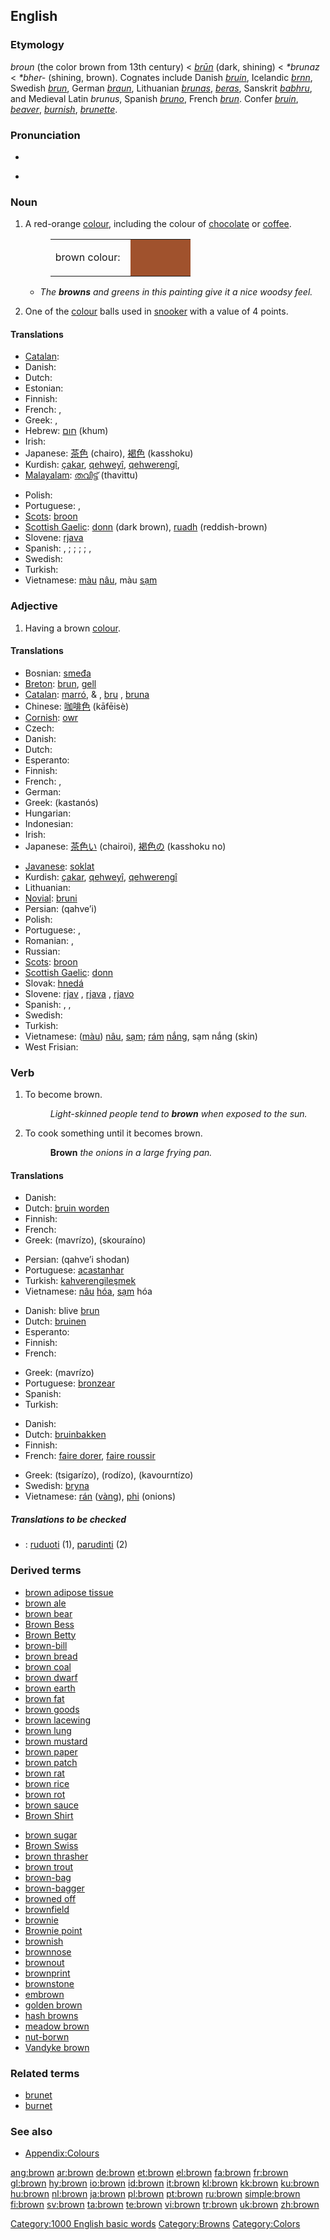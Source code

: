 {{see|Brown}}
{{wikipedia}}
==English==

===Etymology===
{{ME.}} ''broun'' (the color brown from 13th century) < {{OE.}} ''[[brun|brūn]]'' (dark, shining) < {{PG.}} ''*brunaz'' < {{PIE.}} ''*bher-'' (shining, brown). Cognates include Danish ''[[bruin]]'', Icelandic ''[[brnn]]'', Swedish ''[[brun]]'', German ''[[braun]]'', Lithuanian ''[[brunas]]'', ''[[beras]]'', Sanskrit ''[[babhru]]'', and Medieval Latin ''brunus'', Spanish ''[[bruno]]'', French ''[[brun]]''. Confer ''[[bruin]]'', ''[[beaver]]'', ''[[burnish]]'', ''[[brunette]]''.

===Pronunciation===
* {{IPA|/braʊn/}}
* {{audio|en-us-brown.ogg|Audio (US)}}
*: {{rhymes|aʊn}}

===Noun===
{{en-noun}}

# A red-orange [[colour]], including the colour of [[chocolate]] or [[coffee]].
#: <table><tr><td>brown colour: &nbsp;</td><td bgcolor="sienna" width="80">&nbsp; </td></tr></table>
#* ''The '''browns''' and greens in this painting give it a nice woodsy feel.''
# {{context|snooker}} One of the [[colour]] balls used in [[snooker]] with a value of 4 points.

====Translations====
{{trans-top|colour}}
* [[Catalan]]: {{t+|ca|marró}}
* Danish: {{t+|da|brun}}
* Dutch: {{t+|nl|bruin}}
* Estonian: {{t-|et|pruun}}
* Finnish: {{t+|fi|ruskea}}
* French: {{t+|fr|marron}}, {{t+|fr|brun}}
* Greek: {{t+|el|καστανό|n|tr=kastanó|sc=Grek}}, {{t|el|καφέ|n|tr=kafé}}
* Hebrew: [[חום]] (khum)
* Irish: {{t-|ga|donn|xs=Irish}}
* Japanese: [[茶色]] (chairo), [[褐色]] (kasshoku)
* Kurdish: [[çakar]], [[qehweyî]], [[qehwerengî]], {{KUchar|[[قاوه‌یی]]}}
* [[Malayalam]]: [[തവിട്ട്]] (thavittu)
{{trans-mid}}
* Polish: {{t+|pl|brąz|m}}
* Portuguese: {{t+|pt|castanho|m}}, {{t+|pt|marrom|m}}
* [[Scots]]: [[broon]]
* [[Scottish Gaelic]]: [[donn]] (dark brown), [[ruadh]] (reddish-brown)
* Slovene: [[rjava]] {{f}}
* Spanish: {{t+|es|marrón|m}}, {{t+|es|café|m}}  {{italbrac|Mexico}}  ;  {{italbrac|for hair}} {{t-|es|castaño|m}}  ;  {{italbrac|for brown bear}} {{t+|es|pardo|m}} ; {{italbrac|for skin}} {{t-|es|moreno|m}}  ;  {{italbrac|for suntanned skin}}{{t+|es|bronceado|m}}, {{t-|es|moreno|m}} {{italbrac|Spain}}
* Swedish: {{t+|sv|brun}}
* Turkish: {{t+|tr|kahverengi}}
* Vietnamese: [[màu]] [[nâu]], màu [[sạm]]
{{trans-bottom}}

{{trans-top|one of the colour balls used in snooker}}
{{trans-mid}}
{{trans-bottom}}

===Adjective===
{{en-adj-both}}

# {{colour}} Having a brown [[colour]].

====Translations====
{{trans-top|having brown colour}}
* Bosnian: [[smeđa]] {{f}}
* [[Breton]]: [[brun]], [[gell]]
* [[Catalan]]: [[marró]], {{m}} & {{f}}, [[bru]] {{m}}, [[bruna]] {{f}}
* Chinese: [[咖啡色]] (kāfēisè)
* [[Cornish]]: [[owr]]
* Czech: {{t-|cs|hnědý|m}}
* Danish: {{t-|da|brun}}
* Dutch: {{t+|nl|bruin}}
* Esperanto: {{t-|eo|bruna|xs=Esperanto}}
* Finnish: {{t+|fi|ruskea}}
* French: {{t+|fr|brun}}, {{t+|fr|marron}}
* German: {{t+|de|braun}}
* Greek: {{t|el|καστανός|m|sc=Grek}} (kastanós)
* Hungarian: {{t+|hu|barna}}
* Indonesian: {{t+|id|coklat|xs=Indonesian}}
* Irish: {{t-|ga|donn|xs=Irish}}
* Japanese: [[茶色い]] (chairoi), [[褐色]]の (kasshoku no)
{{trans-mid}}
* [[Javanese]]: [[soklat]]
* Kurdish: [[çakar]], [[qehweyî]], [[qehwerengî]]
* Lithuanian: {{t-|lt|rudas|m|xs=Lithuanian}}
* [[Novial]]: [[bruni]]
* Persian: {{fa-Arab|[[قهوه‌ای]]}} (qahve’i)
* Polish: {{t+|pl|brązowy|m}}
* Portuguese: {{t+|pt|castanho}}, {{t+|pt|marrom}}
* Romanian: {{t+|ro|maro}}, {{t+|ro|brun}}
* Russian: {{t+|ru|коричневый|tr=koríčnevyj|sc=Cyrl}}
* [[Scots]]: [[broon]]
* [[Scottish Gaelic]]: [[donn]]
* Slovak: [[hnedá]]
* Slovene: [[rjav]] {{m}}, [[rjava]] {{f}}, [[rjavo]] {{n}}
* Spanish: {{t+|es|marrón}}, {{t+|es|café}}, {{t+|es|pardo}}
* Swedish: {{t+|sv|brun}}
* Turkish: {{t+|tr|kahverengi}}
* Vietnamese: ([[màu]]) [[nâu]], [[sạm]]; [[rám]] [[nắng]], sạm nắng (skin)
* West Frisian: {{t+|fy|brún}}
{{trans-bottom}}

===Verb===
{{en-verb}}

# To become brown.
#: ''Light-skinned people tend to '''brown''' when exposed to the sun.''
# {{cooking}} To cook something until it becomes brown.
#: '''Brown''' ''the onions in a large frying pan.''

====Translations====
{{trans-top|to become brown}}
* Danish: {{t-|da|brune}}
* Dutch: [[bruin worden]]
* Finnish: {{t-|fi|ruskistua}}
* French: {{t+|fr|brunir}}
* Greek: {{t|el|μαυρίζω|sc=Grek}} (mavrízo), {{t|el|σκουραίνω|sc=Grek}} (skouraíno)
{{trans-mid}}
* Persian: {{fa-Arab|[[قهوهای شدن]]}} (qahve’i shodan)
* Portuguese: [[acastanhar]]
* Turkish: [[kahverengileşmek]]
* Vietnamese: [[nâu]] [[hóa]], [[sạm]] hóa
{{trans-bottom}}

{{trans-top|to tan}}
* Danish: blive [[brun]]
* Dutch: [[bruinen]]
* Esperanto: {{t-|eo|brunigi|xs=Esperanto}}
* Finnish: {{t-|fi|ruskettua}}
* French: {{t+|fr|bronzer}}
{{trans-mid}}
* Greek: {{t|el|μαυρίζω|sc=Grek}} (mavrízo)
* Portuguese: [[bronzear]]
* Spanish: {{t-|es|broncearse}}
* Turkish: {{t+|tr|yanmak}}
{{trans-bottom}}

{{trans-top|to cook}}
* Danish: {{t-|da|brune}}
* Dutch: [[bruinbakken]]
* Finnish: {{t-|fi|ruskistaa}}
* French: [[faire dorer]], [[faire roussir]]
{{trans-mid}}
* Greek: {{t|el|τσιγαρίζω|sc=Grek}} (tsigarízo), {{t|el|ροδίζω|sc=Grek}} (rodízo), {{t|el|καβουρντίζω|sc=Grek}} (kavourntízo)
* Swedish: [[bryna]]
* Vietnamese: [[rán]] ([[vàng]]), [[phi]] (onions)
{{trans-bottom}}

=====Translations to be checked=====
{{checktrans}}
<!--Remove this section once all of the translations below have been moved into the tables above.-->
* {{ttbc|Lithuanian}}: [[ruduoti]] (1), [[parudinti]] (2)

===Derived terms===
{{rel-top|terms derived from "brown"}}
* [[brown adipose tissue]]
* [[brown ale]]
* [[brown bear]]
* [[Brown Bess]]
* [[Brown Betty]]
* [[brown-bill]]
* [[brown bread]]
* [[brown coal]]
* [[brown dwarf]]
* [[brown earth]]
* [[brown fat]]
* [[brown goods]]
* [[brown lacewing]]
* [[brown lung]]
* [[brown mustard]]
* [[brown paper]]
* [[brown patch]]
* [[brown rat]]
* [[brown rice]]
* [[brown rot]]
* [[brown sauce]]
* [[Brown Shirt]]
{{rel-mid}}
* [[brown sugar]]
* [[Brown Swiss]]
* [[brown thrasher]]
* [[brown trout]]
* [[brown-bag]]
* [[brown-bagger]]
* [[browned off]]
* [[brownfield]]
* [[brownie]]
* [[Brownie point]]
* [[brownish]]
* [[brownnose]]
* [[brownout]]
* [[brownprint]]
* [[brownstone]]
* [[embrown]]
* [[golden brown]]
* [[hash browns]]
* [[meadow brown]]
* [[nut-borwn]]
* [[Vandyke brown]]
{{rel-bottom}}

===Related terms===
* [[brunet]]
* [[burnet]]

===See also===
* [[Appendix:Colours]]

[[Category:1000 English basic words]]
[[Category:Browns]]
[[Category:Colors]]

[[ang:brown]]
[[ar:brown]]
[[de:brown]]
[[et:brown]]
[[el:brown]]
[[fa:brown]]
[[fr:brown]]
[[gl:brown]]
[[hy:brown]]
[[io:brown]]
[[id:brown]]
[[it:brown]]
[[kl:brown]]
[[kk:brown]]
[[ku:brown]]
[[hu:brown]]
[[nl:brown]]
[[ja:brown]]
[[pl:brown]]
[[pt:brown]]
[[ru:brown]]
[[simple:brown]]
[[fi:brown]]
[[sv:brown]]
[[ta:brown]]
[[te:brown]]
[[vi:brown]]
[[tr:brown]]
[[uk:brown]]
[[zh:brown]]